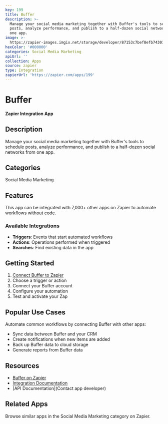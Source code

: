 ```yaml
---
key: 199
title: Buffer
description: >-
  Manage your social media marketing together with Buffer's tools to schedule
  posts, analyze performance, and publish to a half-dozen social networks from
  one app.
image: >-
  https://zapier-images.imgix.net/storage/developer/87153c7bef8efb74301fd2f5e0b679d9.png?auto=format%2Ccompress&ixlib=python-3.0.0&q=50
hexColor: '#000000'
categories: Social Media Marketing
apiUrl: ''
collection: Apps
source: zapier
type: Integration
zapierUrl: 'https://zapier.com/apps/199'
---
```

# Buffer

**Zapier Integration App**

## Description

Manage your social media marketing together with Buffer's tools to schedule posts, analyze performance, and publish to a half-dozen social networks from one app.

## Categories

Social Media Marketing

## Features

This app can be integrated with 7,000+ other apps on Zapier to automate workflows without code.

### Available Integrations

- **Triggers**: Events that start automated workflows
- **Actions**: Operations performed when triggered
- **Searches**: Find existing data in the app

## Getting Started

1. [Connect Buffer to Zapier](https://zapier.com/apps/199)
2. Choose a trigger or action
3. Connect your Buffer account
4. Configure your automation
5. Test and activate your Zap

## Popular Use Cases

Automate common workflows by connecting Buffer with other apps:

- Sync data between Buffer and your CRM
- Create notifications when new items are added
- Back up Buffer data to cloud storage
- Generate reports from Buffer data

## Resources

- [Buffer on Zapier](https://zapier.com/apps/199)
- [Integration Documentation](https://zapier.com/apps/199/integrations)
- [API Documentation](Contact app developer)

## Related Apps

Browse similar apps in the Social Media Marketing category on Zapier.
